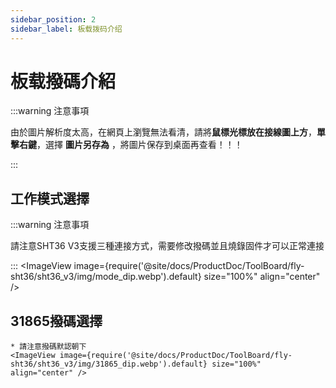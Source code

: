 ```yaml
---
sidebar_position: 2
sidebar_label: 板载拨码介绍
---
```


# 板载撥碼介紹

:::warning 注意事項

由於圖片解析度太高，在網頁上瀏覽無法看清，請將**鼠標光標放在接線圖上方**，**單擊右鍵**，選擇 **圖片另存為** ，將圖片保存到桌面再查看！！！

:::


## 工作模式選擇

:::warning 注意事項

請注意SHT36 V3支援三種連接方式，需要修改撥碼並且燒錄固件才可以正常連接

:::
    <ImageView image={require('@site/docs/ProductDoc/ToolBoard/fly-sht36/sht36_v3/img/mode_dip.webp').default} size="100%" align="center" />

## 31865撥碼選擇

    * 請注意撥碼默認朝下
    <ImageView image={require('@site/docs/ProductDoc/ToolBoard/fly-sht36/sht36_v3/img/31865_dip.webp').default} size="100%" align="center" />